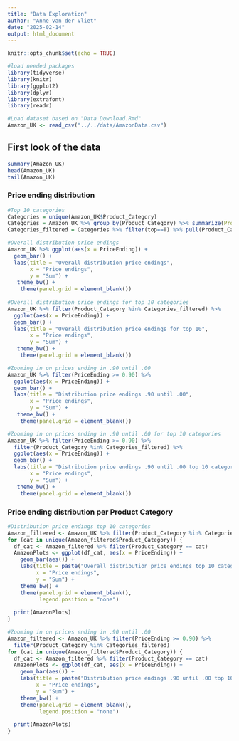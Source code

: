 ```yaml
---
title: "Data Exploration"
author: "Anne van der Vliet"
date: "2025-02-14"
output: html_document
---
```


```r
knitr::opts_chunk$set(echo = TRUE)
```

```r
#load needed packages
library(tidyverse)
library(knitr)
library(ggplot2)
library(dplyr)
library(extrafont)
library(readr)
```

```r
#Load dataset based on "Data Download.Rmd"
Amazon_UK <- read_csv("../../data/AmazonData.csv")
```


## First look of the data
```r
summary(Amazon_UK)
head(Amazon_UK)
tail(Amazon_UK)
```

### Price ending distribution
```r
#Top 10 categories
Categories = unique(Amazon_UK$Product_Category)
Categories = Amazon_UK %>% group_by(Product_Category) %>% summarize(Product_count = n()) %>% mutate(ranking = rank(-Product_count)) %>% mutate(top = ranking <= 10)
Categories_filtered = Categories %>% filter(top==T) %>% pull(Product_Category)

#Overall distribution price endings
Amazon_UK %>% ggplot(aes(x = PriceEnding)) + 
  geom_bar() +
  labs(title = "Overall distribution price endings",
       x = "Price endings",
       y = "Sum") +
   theme_bw() +
    theme(panel.grid = element_blank())
  
#Overall distribution price endings for top 10 categories
Amazon_UK %>% filter(Product_Category %in% Categories_filtered) %>%
  ggplot(aes(x = PriceEnding)) + 
  geom_bar() +
  labs(title = "Overall distribution price endings for top 10",
       x = "Price endings",
       y = "Sum") +
   theme_bw() +
    theme(panel.grid = element_blank())

#Zooming in on prices ending in .90 until .00
Amazon_UK %>% filter(PriceEnding >= 0.90) %>% 
  ggplot(aes(x = PriceEnding)) + 
  geom_bar() +
  labs(title = "Distribution price endings .90 until .00",
       x = "Price endings",
       y = "Sum") +
   theme_bw() +
    theme(panel.grid = element_blank())

#Zooming in on prices ending in .90 until .00 for top 10 categories
Amazon_UK %>% filter(PriceEnding >= 0.90) %>%
  filter(Product_Category %in% Categories_filtered) %>% 
  ggplot(aes(x = PriceEnding)) + 
  geom_bar() +
  labs(title = "Distribution price endings .90 until .00 top 10 categories",
       x = "Price endings",
       y = "Sum") +
   theme_bw() +
    theme(panel.grid = element_blank())
```

### Price ending distribution per Product Category
```r
#Distribution price endings top 10 categories
Amazon_filtered <- Amazon_UK %>% filter(Product_Category %in% Categories_filtered)
for (cat in unique(Amazon_filtered$Product_Category)) {
  df_cat <- Amazon_filtered %>% filter(Product_Category == cat)
  AmazonPlots <- ggplot(df_cat, aes(x = PriceEnding)) + 
    geom_bar(aes()) + 
    labs(title = paste("Overall distribution price endings top 10 categories -", cat),
         x = "Price endings",
         y = "Sum") +
    theme_bw() +
    theme(panel.grid = element_blank(),
          legend.position = "none")
          
  print(AmazonPlots)
}

#Zooming in on prices ending in .90 until .00
Amazon_filtered <- Amazon_UK %>% filter(PriceEnding >= 0.90) %>%
  filter(Product_Category %in% Categories_filtered)
for (cat in unique(Amazon_filtered$Product_Category)) {
  df_cat <- Amazon_filtered %>% filter(Product_Category == cat)
  AmazonPlots <- ggplot(df_cat, aes(x = PriceEnding)) + 
    geom_bar(aes()) + 
    labs(title = paste("Distribution price endings .90 until .00 top 10 -", cat),
         x = "Price endings",
         y = "Sum") +
    theme_bw() +
    theme(panel.grid = element_blank(),
          legend.position = "none")
          
  print(AmazonPlots)
}
```

